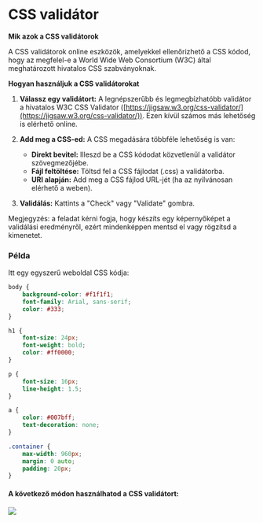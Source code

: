 
# CSS validátor

**Mik azok a CSS validátorok**

A CSS validátorok online eszközök, amelyekkel ellenőrizhető a CSS kódod, hogy az megfelel-e a World Wide Web Consortium (W3C) által meghatározott hivatalos CSS szabványoknak.

**Hogyan használjuk a CSS validátorokat**

1. **Válassz egy validátort:** A legnépszerűbb és legmegbízhatóbb validátor a hivatalos W3C CSS Validator ([https://jigsaw.w3.org/css-validator/](https://jigsaw.w3.org/css-validator/)). Ezen kívül számos más lehetőség is elérhető online.

2. **Add meg a CSS-ed:** A CSS megadására többféle lehetőség is van:
   * **Direkt bevitel:** Illeszd be a CSS kódodat közvetlenül a validátor szövegmezőjébe.
   * **Fájl feltöltése:** Töltsd fel a CSS fájlodat (.css) a validátorba.
   * **URI alapján:** Add meg a CSS fájlod URL-jét (ha az nyilvánosan elérhető a weben).

3. **Validálás:** Kattints a "Check" vagy "Validate" gombra.

<Callout type="info">
Megjegyzés: a feladat kérni fogja, hogy készíts egy képernyőképet a validálási eredményről, ezért mindenképpen mentsd el vagy rögzítsd a kimenetet.
</Callout>

### Példa

Itt egy egyszerű weboldal CSS kódja:

```css
body {
    background-color: #f1f1f1;
    font-family: Arial, sans-serif;
    color: #333;
}

h1 {
    font-size: 24px;
    font-weight: bold;
    color: #ff0000;
}

p {
    font-size: 16px;
    line-height: 1.5;
}

a {
    color: #007bff;
    text-decoration: none;
}

.container {
    max-width: 960px;
    margin: 0 auto;
    padding: 20px;
}
```


#### A következő módon használhatod a CSS validátort:

![](/cssvalidator.gif)